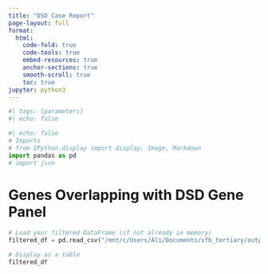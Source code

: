 ```yaml
---
title: "DSD Case Report"
page-layout: full
format:
  html:
    code-fold: true
    code-tools: true
    embed-resources: true
    anchor-sections: true
    smooth-scroll: true
    toc: true
jupyter: python3
---
```



```python
#| tags: [parameters]
#| echo: false
```

```python
#| echo: false
# Imports
# from IPython.display import display, Image, Markdown
import pandas as pd
# import json
```


# Genes Overlapping with DSD Gene Panel
```python

# Load your filtered DataFrame (if not already in memory)
filtered_df = pd.read_csv("/mnt/c/Users/Ali/Documents/sfb_tertiary/output/filtered_genes/filtered_variants.csv")

# Display as a table
filtered_df
```
